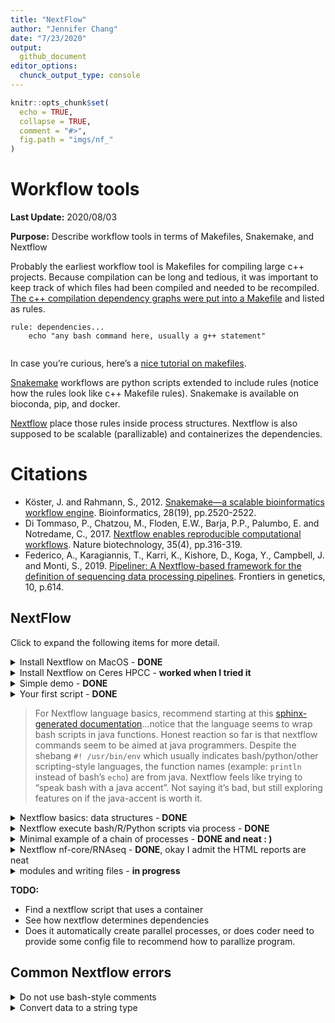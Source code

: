 ```yaml
---
title: "NextFlow"
author: "Jennifer Chang"
date: "7/23/2020"
output:
  github_document
editor_options:
  chunck_output_type: console
---
```



```r
knitr::opts_chunk$set(
  echo = TRUE,
  collapse = TRUE,
  comment = "#>",
  fig.path = "imgs/nf_"
)
```

# Workflow tools

**Last Update:** 2020/08/03

**Purpose:** Describe workflow tools in terms of Makefiles, Snakemake, and Nextflow

Probably the earliest workflow tool is Makefiles for compiling large c++ projects. Because compilation can be long and tedious, it was important to keep track of which files had been compiled and needed to be recompiled. [The c++ compilation dependency graphs were put into a Makefile](https://www.tutorialspoint.com/makefile/makefile_dependencies.htm) and listed as rules.

```
rule: dependencies...
    echo "any bash command here, usually a g++ statement"
    
```

In case you're curious, here's a [nice tutorial on makefiles](https://makefiletutorial.com/).

[Snakemake](https://snakemake.readthedocs.io/en/stable/) workflows are python scripts extended to include rules (notice how the rules look like c++ Makefile rules). Snakemake is available on bioconda, pip, and docker.

[Nextflow](https://www.nextflow.io/example1.html) place those rules inside process structures. Nextflow is also supposed to be scalable (parallizable) and containerizes the dependencies.

# Citations

* Köster, J. and Rahmann, S., 2012. [Snakemake—a scalable bioinformatics workflow engine](https://pubmed.ncbi.nlm.nih.gov/22908215/). Bioinformatics, 28(19), pp.2520-2522.
* Di Tommaso, P., Chatzou, M., Floden, E.W., Barja, P.P., Palumbo, E. and Notredame, C., 2017. [Nextflow enables reproducible computational workflows](https://pubmed.ncbi.nlm.nih.gov/28398311/). Nature biotechnology, 35(4), pp.316-319.
* Federico, A., Karagiannis, T., Karri, K., Kishore, D., Koga, Y., Campbell, J. and Monti, S., 2019. [Pipeliner: A Nextflow-based framework for the definition of sequencing data processing pipelines](https://pubmed.ncbi.nlm.nih.gov/31316552/). Frontiers in genetics, 10, p.614.

## NextFlow

Click to expand the following items for more detail.

<details><summary>Install Nextflow on MacOS - <b>DONE</b></summary>

Based on [installation instructions on Nextflow](https://www.nextflow.io/), make sure Java version > 1.8

```
java -version
#> java version "1.8.0_162"
#> Java(TM) SE Runtime Environment (build 1.8.0_162-b12)
#> Java HotSpot(TM) 64-Bit Server VM (build 25.162-b12, mixed mode)
```

Install a local copy of nextflow

```
curl -s https://get.nextflow.io | bash
#> CAPSULE: Downloading dependency org.slf4j:log4j-over-slf4j:jar:1.7.25
#> CAPSULE: Downloading dependency org.multiverse:multiverse-core:jar:0.7.0
#> CAPSULE: Downloading dependency com.fasterxml.jackson.core:jackson-databind:jar:2.6.7.2
#> CAPSULE: Downloading dependency joda-time:joda-time:jar:2.8.1
#> ...
#> CAPSULE: Downloading dependency commons-codec:commons-codec:jar:1.10
#>                                                                         
#>       N E X T F L O W
#>       version 20.04.1 build 5335
#>       created 03-05-2020 19:37 UTC (14:37 CDT)
#>       cite doi:10.1038/nbt.3820
#>       http://nextflow.io
#> 
#> 
#> Nextflow installation completed. Please note:
#> - the executable file `nextflow` has been created in the folder: /Users/jenchang/bin/src
#> - you may complete the installation by moving it to a directory in your $PATH
#>

ls -ltr
#> -rwx--x--x  1 jenchang  staff    15K Jul 15 13:22 nextflow
```

The executable `nextflow` can be called locally or moved to the `/usr/local/bin/` folder to be called from anywhere.

</details>

<details><summary>Install Nextflow on Ceres HPCC - <b>worked when I tried it</b></summary>

After logging onto Ceres, load the java module and run the nextflow install script

```bash
module load java
java -version 

# Install Nextflow in current folder
curl -s https://get.nextflow.io | bash

# Test the nextflow install by running it
./nextflow run hello
```

</details>


<details> <summary>Simple demo - <b>DONE</b></summary>

The simple example from [nextflow main page](https://www.nextflow.io/) worked.

```
nextflow run hello
#> N E X T F L O W  ~  version 20.04.1
#> Pulling nextflow-io/hello ...
#> downloaded from https://github.com/nextflow-io/hello.git
#> Launching `nextflow-io/hello` [adoring_yonath] - revision: 96eb04d6a4 [master]
#> executor >  local (4)
#> [f0/2e6b0f] process > sayHello (3) [100%] 4 of 4 ✔
#> Ciao world!
#> 
#> Hola world!
#> 
#> Bonjour world!
#> 
#> Hello world!
```

</details>


<details><summary>Your first script - <b>DONE</b></summary>

Ran the [Tutorial "your first script"](https://www.nextflow.io/docs/latest/getstarted.html#your-first-script). Save the following into a file `tutorial.nf`. Notice how nextflow scripts have the `.nf` extension. Also notice the shebang of the script is not `bash` or `python` but `nextflow`.

```
#!/usr/bin/env nextflow

params.str = 'Hello world!'

process splitLetters {

    output:
    file 'chunk_*' into letters

    """
    printf '${params.str}' | split -b 6 - chunk_
    """
}


process convertToUpper {

    input:
    file x from letters.flatten()

    output:
    stdout result

    """
    cat $x | tr '[a-z]' '[A-Z]'
    """
}

result.view { it.trim() }
```

Running the nf script results in :

```
nextflow run tutorial.nf 
#> N E X T F L O W  ~  version 20.04.1
#> Launching `tutorial.nf` [confident_hilbert] - revision: be42f295f4
#> executor >  local (3)
#> [e7/25735b] process > splitLetters       [100%] 1 of 1 ✔
#> [c5/fe3e83] process > convertToUpper (1) [100%] 2 of 2 ✔
#> WORLD!
#> HELLO
```

It might be a little confusing on how to read this script. Read from **bottom up**, I've annotated arrows for how my eyes move across the script.

<img src="imgs/eye_movement.png" />

Processes are executed up the dependency becaues `results` must be created for the output. 

Regardless, I'll need a better understanding of what `results.view {it.trim()}` is doing... and which data structures are available in the nextflow language. This doesn't look like standard bash.

</details>

> For Nextflow language basics, recommend starting at this [sphinx-generated documentation](https://www.nextflow.io/docs/latest/script.html#script-page)...notice that the language seems to wrap bash scripts in java functions. Honest reaction so far is that nextflow commands seem to be aimed at java programmers. Despite the shebang `#! /usr/bin/env` which usually indicates bash/python/other scripting-style languages, the function names (example: `println` instead of bash's `echo`) are from java. Nextflow feels like trying to "speak bash with a java accent". Not saying it's bad, but still exploring features on if the java-accent is worth it.

<details><summary>Nextflow basics: data structures - <b>DONE</b> </summary>

Let's start with a hello world... this thing needs to print, putting it into a process without generating a print statement/file doesn't prove it runs or even makes sense.

Let's make a basic "Hello world" **print** to console in **script01.nf**

```bash
```

The **bash** run and output works.

```
nextflow run script01.nf
#> N E X T F L O W  ~  version 20.04.1
#> Launching `script01.nf` [gigantic_koch] - #> revision: 583e6071f6
#> Hello world!
```

Moving on to defining **basic variables** and printing them in **script02.nf**: integers, float/double, booleans, strings

```bash
```

Which gives us in **bash**:

```
nextflow run script02.nf
#> N E X T F L O W  ~  version 20.04.1
#> Launching `script02.nf` [desperate_bell] - revision: 283effe268
#> 
#> #== Primitive data structures
#> x can equal: 
#> 1			    Integers
#> -3.1499392	            Float or double values
#> false		    Booleans
#> Hi			    Strings and characters
#> Thu Jul 23 10:56:34 CDT 2020	Or dates from java.util.Date()
```

Nextflow has **grouped data structures** that can have heterogeneous types... as a comparison c++ usually has homogeneous element collections (unless you hack it with smart pointers).

Demonstrate list, map and multi assignment in **script03.nf**:

```bash
```

Output in bash:

```bash
nextflow run script03.nf

#> N E X T F L O W  ~  version 20.04.1
#> Launching `script03.nf` [kickass_shirley] - revision: 19bc7c56d2
#>
#> #== Grouped data structures: Lists, Maps
#> myList = [1776, -1, 33, 99, 0, 928734928763]
#> myList[0] = 1776     List index starts at 0
#> size = 6
#> tiny = [one, two]
#> myList = [1776, -1, [one, two], 99, a, 928734928763] List elements can be of mixed type! Similar to R's list
#>
#> myMap = [gene:FOX2, length:100, genbank:MX8888]
#> myMap = [gene:FOX2, length:ten, genbank:MX8888]
#>
#>  Multiple assignments (a, b, c) = ["one", 2, "three"]
#> a = one; b = 2; c = three
```

</details>

<details><summary>Nextflow execute bash/R/Python scripts via process - <b>DONE</b></summary>

A bash command is saved as a string and then `execute`-ed in **script04.nf**

```bash
```

However notice how the string can only have one command as it prints out the next `echo` in the **bash** output, instead of executing it. 

```bash
nextflow run script04.nf
#> N E X T F L O W  ~  version 20.04.1
#> Launching `script04.nf` [romantic_jones] - revision: 4536b402c2
#> "Hello world"
#> 
#> "Hello again"; echo "what is happening, why print echo" " " /* threw an error on bash comments, so can't even use bash comments in a bash block */ /* so cmd strings cannot do multiline bash... weird */
```

This is fixed in the process structures, where multi-line commands seem to work.

Still called **script05.nf** but using process structures.

```bash
```

Process 1 doesn't have an output specified, so prints nothing. Process 2 is connected to output `result2`. Process 3 is a bunch of R commands, basically need the shebang to specify the language.

```bash
nextflow run script05.nf
#> Notice how above has no output
#> DataflowVariable(value=null)
#> DataflowVariable(value=null)
#> executor >  local (3)
#> [d0/e1cf69] process > myprocess1 [100%] 1 of 1 ✔
#> [58/f7a9bb] process > myprocess2 [100%] 1 of 1 ✔
#> [4b/847e83] process > myprocess3 [100%] 1 of 1 ✔
#> Process2 says hello
#> Still in Process 2
#> Rscript says Hello world
#> 1 2 3 4 5
```

</details>

<details><summary>Minimal example of a chain of processes - <b>DONE and neat : )</b></summary>

Instead of worrying about installing a long running program, we'll simulate it using the `sleep 5` command (wait 5 seconds).

```bash
```

Which looks nice in bash... as it prints progress

```bash
N E X T F L O W  ~  version 20.04.1
Launching `code/script06.nf` [crazy_mclean] - revision: c6a509673f

Pipeline = Amy -> Bob -> Cathy -> Dave -> Eve
 where each person runs 5 seconds to pass the baton to next person

DataflowVariable(value=null)
executor >  local (2)
[ee/41b22c] process > Amy   [100%] 1 of 1 ✔
[cf/db02ae] process > Bob   [  0%] 0 of 1
[-        ] process > Cathy -
[-        ] process > Dave  -
[-        ] process > Eve   -
```

Eventually looks like the following when finished:

```bash
nextflow run code/script06.nf
N E X T F L O W  ~  version 20.04.1
Launching `code/script06.nf` [crazy_mclean] - revision: c6a509673f

Pipeline = Amy -> Bob -> Cathy -> Dave -> Eve
 where each person runs 5 seconds to pass the baton to next person

DataflowVariable(value=null)
executor >  local (5)
[ee/41b22c] process > Amy   [100%] 1 of 1 ✔
[cf/db02ae] process > Bob   [100%] 1 of 1 ✔
[b0/cccd94] process > Cathy [100%] 1 of 1 ✔
[9f/a652c6] process > Dave  [100%] 1 of 1 ✔
[ca/39a72a] process > Eve   [100%] 1 of 1 ✔
Amy passes baton
; Bob passes baton
; Cathy passes baton
; Dave passes baton
; Eve passes baton
```

</details>

<details><summary>Nextflow nf-core/RNAseq - <b>DONE</b>, okay I admit the HTML reports are neat</summary>

`nf-core` has a curated set of pipelines. We'll run the rnaseq pipeline ([github link](https://github.com/nf-core/rnaseq)). 

* Start Docker deamon on MacOS 
* Run the nf_core/rnaseq pipeline (will pull via docker)

```bash
```

This generates the following `results` folder, containing output folders

```bash
```

Inside of `pipeline_info` are html generated reports for runtime and more details of pipeline

<img src="imgs/nf_core_rnaseq.png" />
<img src="imgs/nf_core_rnaseq_executionreport.png" />
<img src="imgs/nf_core_rna_executiontime.png" />

<!--<img src="imgs/nf_core_rnaseq_executiontime.png" />-->

Okay, I admit that the html reports are nice. Looking at the source code, the whole pipeline is defined in [main.nf](https://github.com/nf-core/rnaseq/blob/master/main.nf)... if we focus on the **fastqc** step, we can see process:

```bash
/*
 * STEP 1 - FastQC
 */
process fastqc {
    tag "$name"
    label 'process_medium'
    publishDir "${params.outdir}/fastqc", mode: 'copy',
        saveAs: { filename -> filename.indexOf(".zip") > 0 ? "zips/$filename" : "$filename" }

    when:
    !params.skipQC && !params.skipFastQC

    input:
    set val(name), file(reads) from raw_reads_fastqc

    output:
    file "*_fastqc.{zip,html}" into fastqc_results

    script:
    """
    fastqc --quiet --threads $task.cpus $reads
    """
}

```

Notice the `publishDir "${params.outdir}/fastqc` declaration, the `${params.outdir}` was set to 'results' earlier in this script, so this is how we get a `results` directory. Each step of the pipeline can have its own process and could organize the output similar to `results/program_name`.

</details>

<details><summary>modules and writing files - <b>in progress</b></summary>

Let's create a process that creates an example fasta file. Notice how we need a `publishDir` in the process.

```bash
```

And include that process in a different nextflow script

```bash
```

Running the script results in...

```bash
nextflow run script07.nf --outdir output_dir
#> N E X T F L O W  ~  version 20.07.1
#> Launching `script07.nf` [gigantic_gates] - revision: c5348f8e22
#> output in output_dir
#> executor >  local (1)
#> [7d/6e1945] process > demo_fasta [100%] 1 of 1 ✔

ls -ltr output_dir/
#> total 8
#> -rw-r--r--  1 jenchang  staff    72B Jul 30 17:13 demo.fasta

cat output_dir/demo.fasta
#> >Sequence_A
#> AAAAAAAAAAAAAAAAAAAAAAA
#> >Sequence_C
#> CCCCCCCCCCCCCCCCCCCCCCC
```

</details>

**TODO:**

* Find a nextflow script that uses a container
* See how nextflow determines dependencies
* Does it automatically create parallel processes, or does coder need to provide some config file to recommend how to parallize program.

## Common Nextflow errors

<details><summary>Do not use bash-style comments</summary>

An example bash-style comment (`# this is a bash comment`) error message.

```
nextflow run script02.nf
#> N E X T F L O W  ~  version 20.04.1
#> Launching `script02.nf` [adoring_mcnulty] - revision: b47fa12571
#> Script compilation error
#> - file : /Users/jenchang/Desktop/2020-07-23_Nextflow/nextflow/#> Notebook_Jenchang/code/script02.nf
#> - cause: unexpected char: '#' @ line 4, column 1.
#>   # this is a bash comment
#>   ^
#>
#> 1 error
```

Instead use java-style comments (`/* this is a java-style comment */`).

</details>

<details><summary>Convert data to a string type</summary>

Especially when you are printing a datatype, may need to convert to string. Showing an example error msg for printing a boolean with a string (`x = false; println x + "\t this is a bool"`)

```
nextflow run script04.nf
N E X T F L O W  ~  version 20.04.1
Launching `script04.nf` [modest_ptolemy] - revision: d9c9745850
Unknown method `plus` on Boolean type

 -- Check script 'script04.nf' at line: 4 or see '.nextflow.log' file for more details

```

Usually can fix this by using java's `String.valueOf()` function:

```
x = false
println String.valueOf(x) + "\t this is a bool"
```

</details>
